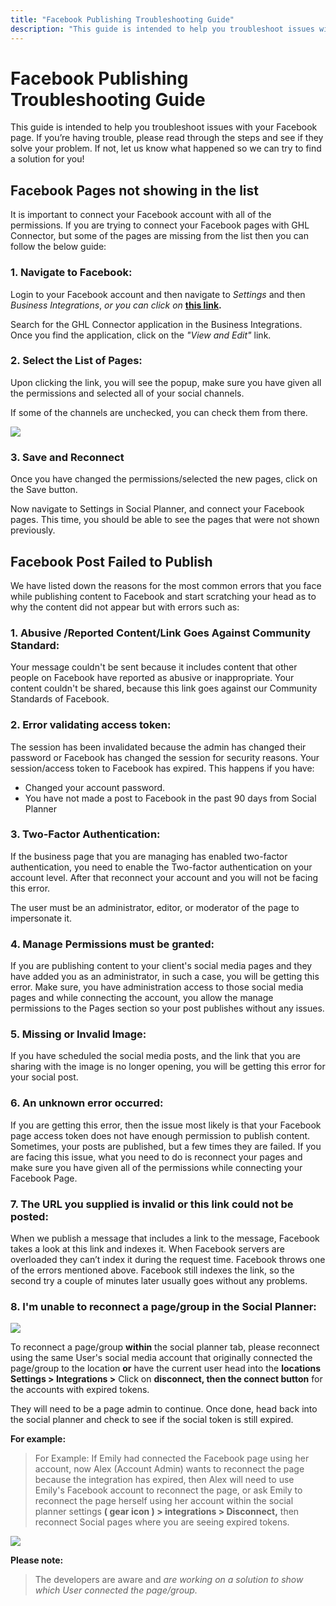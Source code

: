 ```yaml
---
title: "Facebook Publishing Troubleshooting Guide"
description: "This guide is intended to help you troubleshoot issues with your Facebook page."
---
```

# Facebook Publishing Troubleshooting Guide 

This guide is intended to help you troubleshoot issues with your Facebook page. If you’re having trouble, please read through the steps and see if they solve your problem. If not, let us know what happened so we can try to find a solution for you!

## Facebook Pages not showing in the list

It is important to connect your Facebook account with all of the permissions. If you are trying to connect your Facebook pages with GHL Connector, but some of the pages are missing from the list then you can follow the below guide:

### 1.  Navigate to Facebook:

Login to your Facebook account and then navigate to  _Settings_  and then  _Business Integrations_,  _or you can click on_  [](https://www.facebook.com/index.php?next=https%3A%2F%2Fwww.facebook.com%2Fsettings%3Ftab%3Dbusiness_tools)[**this link**](https://www.facebook.com/settings?tab=business_tools&ref=settings)**.**

Search for the GHL Connector application in the Business Integrations. Once you find the application, click on the _"View and Edit"_  link.

### 2.  Select the List of Pages:

Upon clicking the link, you will see the popup, make sure you have given all the permissions and selected all of your social channels. 

If some of the channels are unchecked, you can check them from there.

![](https://s3.amazonaws.com/cdn.freshdesk.com/data/helpdesk/attachments/production/48194306242/original/O35wyx3uE7MPG_Rw0TZnautqxfe5av17dg.png?1645734827)

### 3.  Save and Reconnect

Once you have changed the permissions/selected the new pages, click on the Save button.

Now navigate to Settings in Social Planner, and connect your Facebook pages. This time, you should be able to see the pages that were not shown previously.


## Facebook Post Failed to Publish

We have listed down the reasons for the most common errors that you face while publishing content to Facebook and start scratching your head as to why the content did not appear but with errors such as:

### 1.  Abusive /Reported Content/Link Goes Against Community Standard:

Your message couldn't be sent because it includes content that other people on Facebook have reported as abusive or inappropriate. Your content couldn't be shared, because this link goes against our Community Standards of Facebook.

### 2. Error validating access token:
 
The session has been invalidated because the admin has changed their password or Facebook has changed the session for security reasons. Your session/access token to Facebook has expired. This happens if you have:

-   Changed your account password.
-   You have not made a post to Facebook in the past 90 days from Social Planner

### 3. Two-Factor Authentication:

If the business page that you are managing has enabled two-factor authentication, you need to enable the Two-factor authentication on your account level. After that reconnect your account and you will not be facing this error.

The user must be an administrator, editor, or moderator of the page to impersonate it.

### 4. Manage Permissions must be granted:

If you are publishing content to your client's social media pages and they have added you as an administrator, in such a case, you will be getting this error. Make sure, you have administration access to those social media pages and while connecting the account, you allow the manage permissions to the Pages section so your post publishes without any issues.  

### 5.  Missing or Invalid Image:

If you have scheduled the social media posts, and the link that you are sharing with the image is no longer opening, you will be getting this error for your social post.

### 6.  An unknown error occurred:

If you are getting this error, then the issue most likely is that your Facebook page access token does not have enough permission to publish content. Sometimes, your posts are published, but a few times they are failed. If you are facing this issue, what you need to do is reconnect your pages and make sure you have given all of the permissions while connecting your Facebook Page.

### 7.  The URL you supplied is invalid or this link could not be posted:

When we publish a message that includes a link to the message, Facebook takes a look at this link and indexes it. When Facebook servers are overloaded they can’t index it during the request time. Facebook throws one of the errors mentioned above. Facebook still indexes the link, so the second try a couple of minutes later usually goes without any problems.

### 8.  I'm unable to reconnect a page/group in the Social Planner:

![](https://s3.amazonaws.com/cdn.freshdesk.com/data/helpdesk/attachments/production/48251882147/original/0PMp8uH5NA0UNhDPsBiRqfJygT_o9udJnw.png?1663619417)

To reconnect a page/group **within**  the social planner tab, please reconnect using the same User's social media account that originally connected the page/group to the location  **or**  have the current user head into the  **locations Settings > Integrations >** Click on  **disconnect, then the connect button** for the accounts with expired tokens.

They will need to be a page admin to continue. Once done, head back into the social planner and check to see if the social token is still expired.

**For example:**   
  >For Example: If Emily had connected the Facebook page using her account, now Alex (Account Admin) wants to reconnect the page because the integration has expired, then Alex will need to use Emily's Facebook account to reconnect the page, or ask Emily to reconnect the page herself using her account within the social planner settings **( gear icon ) > integrations > Disconnect,** then reconnect Social pages where you are seeing expired tokens.

![](https://s3.amazonaws.com/cdn.freshdesk.com/data/helpdesk/attachments/production/155001055461/original/HItU53XnrUGCQlTfRQo2Ld9zJ1hPTv9vhA.gif?1686752607)

**Please note:**
>The developers are aware and _are working on a solution to show which User connected the page/group._